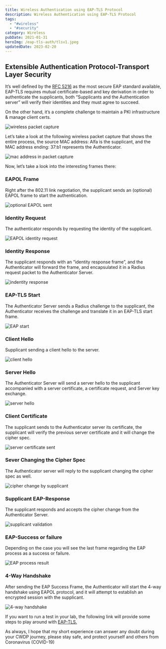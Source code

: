 ```yaml
---
title: Wireless Authentication using EAP-TLS Protocol
description: Wireless Authentication using EAP-TLS Protocol
tags:
  - "#wireless"
  - "#security"
category: Wireless
pubDate: 2021-01-31
heroImg: /eap-tls-auth/tlsv1.jpeg
updatedDate: 2023-02-20
---
```


## Extensible Authentication Protocol-Transport Layer Security 

It’s well defined by the <a href="https://tools.ietf.org/html/rfc5216" target="_blank">RFC 5216</a> as the most secure EAP standard available, EAP-TLS requires mutual certificate-based and key derivation in order to authenticate the supplicants, both “Supplicants and the Authentication server” will verify their identities and they must agree to succeed.

On the other hand, it’s a complete challenge to maintain a PKI infrastructure & manage client certs.

![wireless packet capture](/eap-tls-auth/image_01.png)

Let’s take a look at the following wireless packet capture that shows the entire process, the source MAC address: Alfa is the supplicant, and the MAC address ending: 37:b1 represents the Authenticator.

![mac address in packet capture](/eap-tls-auth/image_02.png)

Now, let’s take a look into the interesting frames there:

### EAPOL Frame

Right after the 802.11 link negotiation, the supplicant sends an (optional) EAPOL frame to start the authentication.

![optional EAPOL sent](/eap-tls-auth/image_03.png)

### Identity Request

The authenticator responds by requesting the identity of the supplicant.

![EAPOL identity request](/eap-tls-auth/image_04.png)

### Identity Response 

The supplicant responds with an “identity response frame”, and the Authenticator will forward the frame, and encapsulated it in a Radius request packet to the Authenticator Server.

![indentity response](/eap-tls-auth/image_05.png)

### EAP-TLS Start

The Authenticator Server sends a Radius challenge to the supplicant, the Authenticator receives the challenge and translate it in an EAP-TLS start frame.

![EAP start](/eap-tls-auth/image_06.png)

### Client Hello

Supplicant sending a client hello to the server.

![client hello](/eap-tls-auth/image_07.png)

### Server Hello 

The Authenticator Server will send a server hello to the supplicant accompanied with a server certificate, a certificate request, and Server key exchange.

![server hello](/eap-tls-auth/image_08.png)

### Client Certificate

The supplicant sends to the Authenticator server its certificate, the supplicant will verify the previous server certificate and it will change the cipher spec.

![server certificate sent](/eap-tls-auth/image_09.png)

### Sever Changing the Cipher Spec

The Authenticator server will reply to the supplicant changing the cipher spec as well.

![cipher change by supplicant](/eap-tls-auth/image_10.png)

### Supplicant EAP-Response

The supplicant responds and accepts the cipher change from the Authenticator Server.

![supplicant validation](/eap-tls-auth/image_11.png)

### EAP-Success or failure 

Depending on the case you will see the last frame regarding the EAP process as a success or failure.

![EAP process result](/eap-tls-auth/image_12.png)

### 4-Way Handshake

After sending the EAP Success Frame, the Authenticator will start the 4-way handshake using EAPOL protocol, and it will attempt to establish an encrypted session with the supplicant.

![4-way handshake](/eap-tls-auth/image_13.png)

If you want to run a test in your lab, the following link will provide some steps to play around with <a href="./eap-tls-auth" target="_blank">EAP-TLS.</a>

As always, I hope that my short experience can answer any doubt during your CWDP journey, please stay safe, and protect yourself and others from Coronavirus (COVID-19)
